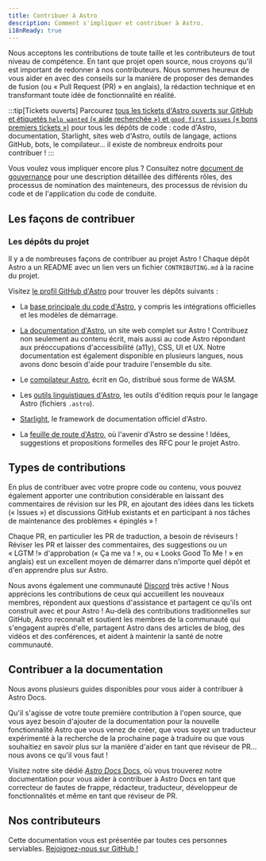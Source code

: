 ```yaml
---
title: Contribuer à Astro
description: Comment s'impliquer et contribuer à Astro.
i18nReady: true
---
```


Nous acceptons les contributions de toute taille et les contributeurs de tout niveau de compétence. En tant que projet open source, nous croyons qu'il est important de redonner à nos contributeurs. Nous sommes heureux de vous aider en avec des conseils sur la manière de proposer des demandes de fusion (ou « Pull Request (PR) » en anglais), la rédaction technique et en transformant toute idée de fonctionnalité en réalité.

:::tip[Tickets ouverts]
Parcourez [tous les tickets d'Astro ouverts sur GitHub et étiquetés `help wanted` (« aide recherchée ») et `good first issues` (« bons premiers tickets »)](https://github.com/search?q=org%3Awithastro+label%3A%22good+first+issue%22%2C%22help+wanted%22%2C+state%3Aopen&type=issues) pour tous les dépôts de code : code d'Astro, documentation, Starlight, sites web d'Astro, outils de langage, actions GitHub, bots, le compilateur... il existe de nombreux endroits pour contribuer !
:::

Vous voulez vous impliquer encore plus ? Consultez notre [document de gouvernance](https://github.com/withastro/.github/blob/main/GOVERNANCE.md) pour une description détaillée des différents rôles, des processus de nomination des mainteneurs, des processus de révision du code et de l'application du code de conduite.

## Les façons de contribuer

### Les dépôts du projet

Il y a de nombreuses façons de contribuer au projet Astro ! Chaque dépôt Astro a un README avec un lien vers un fichier `CONTRIBUTING.md` à la racine du projet.

Visitez [le profil GitHub d'Astro](https://github.com/withastro) pour trouver les dépôts suivants :

- La [base principale du code d'Astro](https://github.com/withastro/astro), y compris les intégrations officielles et les modèles de démarrage.

- [La documentation d'Astro](https://github.com/withastro/docs), un site web complet sur Astro ! Contribuez non seulement au contenu écrit, mais aussi au code Astro répondant aux préoccupations d'accessibilité (a11y), CSS, UI et UX. Notre documentation est également disponible en plusieurs langues, nous avons donc besoin d'aide pour traduire l'ensemble du site.

- Le [compilateur Astro](https://github.com/withastro/compiler), écrit en Go, distribué sous forme de WASM.

- Les [outils linguistiques d'Astro](https://github.com/withastro/language-tools), les outils d'édition requis pour le langage Astro (fichiers `.astro`).

- [Starlight](https://github.com/withastro/starlight), le framework de documentation officiel d'Astro.

- La [feuille de route d'Astro](https://github.com/withastro/roadmap), où l'avenir d'Astro se dessine ! Idées, suggestions et propositions formelles des RFC pour le projet Astro.

## Types de contributions

En plus de contribuer avec votre propre code ou contenu, vous pouvez également apporter une contribution considérable en laissant des commentaires de révision sur les PR, en ajoutant des idées dans les tickets (« Issues ») et discussions GitHub existants et en participant à nos tâches de maintenance des problèmes « épinglés » !

Chaque PR, en particulier les PR de traduction, a besoin de réviseurs ! Réviser les PR et laisser des commentaires, des suggestions ou un « LGTM !» d'approbation (« Ça me va ! », ou « Looks Good To Me ! » en anglais) est un excellent moyen de démarrer dans n'importe quel dépôt et d'en apprendre plus sur Astro.

Nous avons également une communauté [Discord](https://astro.build/chat) très active ! Nous apprécions les contributions de ceux qui accueillent les nouveaux membres, répondent aux questions d'assistance et partagent ce qu'ils ont construit avec et pour Astro ! Au-delà des contributions traditionnelles sur GitHub, Astro reconnaît et soutient les membres de la communauté qui s'engagent auprès d'elle, partagent Astro dans des articles de blog, des vidéos et des conférences, et aident à maintenir la santé de notre communauté.

## Contribuer a la documentation

Nous avons plusieurs guides disponibles pour vous aider à contribuer à Astro Docs.

Qu'il s'agisse de votre toute première contribution à l'open source, que vous ayez besoin d'ajouter de la documentation pour la nouvelle fonctionnalité Astro que vous venez de créer, que vous soyez un traducteur expérimenté à la recherche de la prochaine page à traduire ou que vous souhaitiez en savoir plus sur la manière d'aider en tant que réviseur de PR... nous avons ce qu'il vous faut !

Visitez notre site dédié [*Astro Docs* Docs](https://contribute.docs.astro.build), où vous trouverez notre documentation pour vous aider à contribuer à Astro Docs en tant que correcteur de fautes de frappe, rédacteur, traducteur, développeur de fonctionnalités et même en tant que réviseur de PR.

## Nos contributeurs

Cette documentation vous est présentée par toutes ces personnes serviables. [Rejoignez-nous sur GitHub !](https://github.com/withastro/docs)

<ContributorList githubRepo="withastro/docs" />
